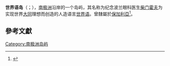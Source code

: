 {{Infobox islands
| name             = 世界語島
| image name       = Zed-Islands.jpg|thumb
| image caption    = 
| locator map      = Varna-Peninsula-location-map.png|thumb
| map caption      = Location of Varna Peninsula on Livingston Island in the South Shetland Islands.
| nickname         =
| location         = [[Antarctica|Antarctica]]
| coordinates      = {{coord|62|25|43|S|60|10|23|W|}}
| archipelago      = [[South_Shetland_Islands|South Shetland Islands]]
| total islands    =
| major islands    =
| area_km2         =
| area_ha         = 56<ref name=area>L.L. Ivanov. [http://apcbg.org/image023.jpg Antarctica: Livingston Island and Greenwich, Robert, Snow and Smith Islands.] {{Wayback|url=http://apcbg.org/image023.jpg |date=20080424075823 }} Scale 1:120000 topographic map.  Troyan: Manfred Wörner Foundation, 2009.  ISBN 978-954-92032-6-4</ref>
| length_km        = 0.95
| width_km         = 0.9
| highest mount    =
| elevation_m      = 290
| population       = 0
| population as of =
| density_km2      =
| ethnic groups    =
| country          = [[南極洲|南極洲]]
| additional info  = Administered under the [[Antarctic_Treaty_System|Antarctic Treaty System]]
}}
'''世界语岛'''（{{lang-bg|'''остров Есперанто'''}}；{{lang-en|'''Esperanto Island'''}}），[[南极洲|南极洲]]沿岸的一个岛屿，其名称为纪念波兰眼科医生[[柴门霍夫|柴门霍夫]]为实现世界[[大同_(思想)|大同]]理想而创造的人造语言[[世界语|世界语]]。曾隸屬於[[保加利亞|保加利亞]]<ref>{{Cite web |url=http://apcbg.org/ |title=Antarctic Place-names Commission of Bulgaria |accessdate=2013-08-29 |archive-date=2016-01-10 |archive-url=https://web.archive.org/web/20160110062751/http://apcbg.org/ |dead-url=no }}</ref>。

== 參考文獻 ==
{{reflist}}

{{南设得兰群岛}}
{{DEFAULTSORT:Esperanto Island}}
[[Category:南极洲岛屿|Category:南极洲岛屿]]
{{Antarctica-geo-stub}}
